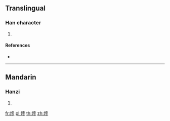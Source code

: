 ==Translingual==

===Han character===
{{Han char|rn=86|rad=火|as=13|sn=17|four=|canj=FMBI}}

# {{defn|Han|sort=火13}}

====References====
* {{Han ref|kx=0685.140|dkj=19483|hdz=32240.130|uh=71EF|ud=29167}}

----

==Mandarin==

===Hanzi===
{{cmn-hanzi|pin=[[líng]] ([[ling2]])|wg=ling<sup>2</sup>}}

# {{defn|lang=cmn|sort=火13}}

[[fr:燯]]
[[pl:燯]]
[[th:燯]]
[[zh:燯]]